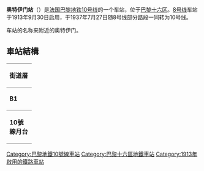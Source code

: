 {{Station Infobox
|Station Name=奥特伊门站<br />Porte d'Auteuil
|Image       =Metro de Paris - Ligne 10 - Terminus Porte d Auteuil.jpg
|ImageTitle  =
|Number      =
|Location    =[[巴黎十六区|巴黎十六区]]
|Coord       =
|Line        =[[巴黎地铁10号线|巴黎地铁10号线]]
|Platform    =
|Exit        =
|Time        =1913年9月30日[[巴黎地铁8号线|巴黎地铁8号线]]<br/>1937年7月27日[[巴黎地铁10号线|巴黎地铁10号线]]
|Time First  =
|Time Last   =
}}
'''奥特伊门站'''（{{lang-fr|Porte d'Auteuil}}）是[[法国|法国]][[巴黎地铁10号线|巴黎地铁10号线]]的一个车站，位于[[巴黎十六区|巴黎十六区]]。[[巴黎地铁8号线|8号线]]车站于1913年9月30日启用，于1937年7月27日随8号线部分路段一同转为10号线。

车站的名称来附近的奥特伊门。
== 車站結構 ==
{| border=0 cellspacing=0 cellpadding=3
|style="border-bottom:solid 1px gray;border-top:solid 1px gray;" width=50 valign=top|'''街道層'''
|-
|style="border-bottom:solid 1px gray;border-top:solid 1px gray;" width=50 valign=top|'''B1'''
|style="border-top:solid 1px gray;border-bottom:solid 1px gray;" width=100 valign=top|夾層
|-
|style="border-bottom:solid 1px gray;" width=50 rowspan=10 valign=top|'''10號線月台'''
|style="border-bottom:solid 1px gray;" width=100|西行
|style="border-bottom:solid 1px gray;" width=390|{{arrow|L}} [[File:Metro-M.svg|16x16px]][[File:Paris_Metro_10.svg|16x16px]] 往[[布洛涅-聖克盧橋站|布洛涅-聖克盧橋]]<small>（[[布洛涅-讓·饒勒斯站|布洛涅-讓·饒勒斯]]）</small>
|-
|style="border-top:solid 2px black;border-right:solid 2px black;border-left:solid 2px black;border-bottom:solid 2px black;" colspan=2|<center><small>[[島式月台|島式月台]]，左/右側開門</center>
|-
|style="border-bottom:solid 1px gray;" width=100|西行
|style="border-bottom:solid 1px gray;" width=390|{{arrow|L}} [[File:Metro-M.svg|16x16px]][[File:Paris_Metro_10.svg|16x16px]] 往布洛涅-聖克盧橋<small>（布洛涅-讓·饒勒斯）</small>
|-
|style="border-top:solid 2px black;border-right:solid 2px black;border-left:solid 2px black;border-bottom:solid 2px black;" colspan=2|<center><small>[[島式月台|島式月台]]，左/右側開門</small></center>
|-
|style="border-bottom:solid 1px gray;" width=100|西行
|style="border-bottom:solid 1px gray;" width=390|無定期服務
|}

{{巴黎地鐵10號線}}
{{DEFAULTSORT:Porte d'Auteuil}}
[[Category:巴黎地鐵10號線車站|Category:巴黎地鐵10號線車站]]
[[Category:巴黎十六區地鐵車站|Category:巴黎十六區地鐵車站]]
[[Category:1913年啟用的鐵路車站|Category:1913年啟用的鐵路車站]]